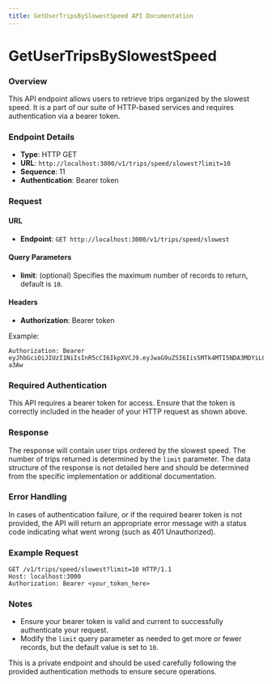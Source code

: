 ```yaml
---
title: GetUserTripsBySlowestSpeed API Documentation
---
```


# GetUserTripsBySlowestSpeed

### Overview

This API endpoint allows users to retrieve trips organized by the slowest speed. It is a part of our suite of HTTP-based services and requires authentication via a bearer token.

### Endpoint Details

- **Type**: HTTP GET
- **URL**: `http://localhost:3000/v1/trips/speed/slowest?limit=10`
- **Sequence**: 11
- **Authentication**: Bearer token

### Request

#### URL

- **Endpoint**: `GET http://localhost:3000/v1/trips/speed/slowest`

#### Query Parameters

- **limit**: (optional) Specifies the maximum number of records to return, default is `10`.

#### Headers

- **Authorization**: Bearer token

Example:

```
Authorization: Bearer eyJhbGciOiJIUzI1NiIsInR5cCI6IkpXVCJ9.eyJwaG9uZSI6Iis5MTk4MTI5NDA3MDYiLCJ1aWQiOiI1Z2VhcGdhcHhzIn0.yNyKfoOQouzSNDwp_5rJ9CAEMVJo5uqueJHNpG-a3Aw
```

### Required Authentication

This API requires a bearer token for access. Ensure that the token is correctly included in the header of your HTTP request as shown above.

### Response

The response will contain user trips ordered by the slowest speed. The number of trips returned is determined by the `limit` parameter. The data structure of the response is not detailed here and should be determined from the specific implementation or additional documentation.

### Error Handling

In cases of authentication failure, or if the required bearer token is not provided, the API will return an appropriate error message with a status code indicating what went wrong (such as 401 Unauthorized).

### Example Request

```http
GET /v1/trips/speed/slowest?limit=10 HTTP/1.1
Host: localhost:3000
Authorization: Bearer <your_token_here>
```

### Notes

- Ensure your bearer token is valid and current to successfully authenticate your request.
- Modify the `limit` query parameter as needed to get more or fewer records, but the default value is set to `10`.

This is a private endpoint and should be used carefully following the provided authentication methods to ensure secure operations.